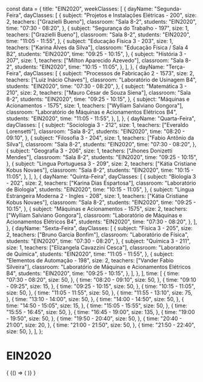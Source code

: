 const data = {
  title: "EIN2020",
  weekClasses: [
    {
      dayName: "Segunda-Feira",
      dayClasses: [
        {
          subject: "Projetos e Instalações Elétricas - 200",
          size: 2,
          teachers: ["Grazielli Bueno"],
          classroom: "Sala 8-2",
          students: "EIN2020",
          time: "07:30 - 08:20",
        },
        {
          subject: "Segurança do Trabalho - 197",
          size: 1,
          teachers: ["Grazielli Bueno"],
          classroom: "Sala 8-2",
          students: "EIN2020",
          time: "11:05 - 11:55",
        },
        {
          subject: "Educação Física 3 - 203",
          size: 1,
          teachers: ["Karina Alves da Silva"],
          classroom: "Educação Física / Sala 4 B2",
          students: "EIN2020",
          time: "09:25 - 10:15",
        },
        {
          subject: "História 3 - 207",
          size: 1,
          teachers: ["Milton Aparecido Azevedo"],
          classroom: "Sala 8-2",
          students: "EIN2020",
          time: "10:15 - 11:05",
        },
      ],
    },
    {
      dayName: "Terça-Feira",
      dayClasses: [
        {
          subject: "Processos de Fabricação 2 - 1573",
          size: 2,
          teachers: ["Luiz Inácio Chaves"],
          classroom: "Laboratório de Usinagem B4",
          students: "EIN2020",
          time: "07:30 - 08:20",
        },
        {
          subject: "Matemática 3 - 210",
          size: 2,
          teachers: ["Mauro César de Souza Siena"],
          classroom: "Sala 8-2",
          students: "EIN2020",
          time: "09:25 - 10:15",
        },
        {
          subject: "Máquinas e Acionamentos - 1575",
          size: 1,
          teachers: ["Wylliam Salviano Gongora"],
          classroom: "Laboratório de Máquinas e Acionamentos Elétricos B4",
          students: "EIN2020",
          time: "11:05 - 11:55",
        },
      ],
    },
    {
      dayName: "Quarta-Feira",
      dayClasses: [
        {
          subject: "Sociologia 3 - 212",
          size: 1,
          teachers: ["Everaldo Lorensetti"],
          classroom: "Sala 8-2",
          students: "EIN2020",
          time: "08:20 - 09:10",
        },
        {
          subject: "Filosofia 3 - 204",
          size: 1,
          teachers: ["Fabio Antônio da Silva"],
          classroom: "Sala 8-2",
          students: "EIN2020",
          time: "07:30 - 08:20",
        },
        {
          subject: "Geografia 3 - 206",
          size: 1,
          teachers: ["Jhones Donizetti Mendes"],
          classroom: "Sala 8-2",
          students: "EIN2020",
          time: "09:25 - 10:15",
        },
        {
          subject: "Lingua Portuguesa 3 - 209",
          size: 2,
          teachers: ["Kátia Cristiane Kobus Novaes"],
          classroom: "Sala 8-2",
          students: "EIN2020",
          time: "10:15 - 11:05",
        },
      ],
    },
    {
      dayName: "Quinta-Feira",
      dayClasses: [
        {
          subject: "Biologia 3 - 202",
          size: 2,
          teachers: ["Karina Dias Espartosa"],
          classroom: "Laboratório de Biologia",
          students: "EIN2020",
          time: "10:15 - 11:05",
        },
        {
          subject: "Lingua Estrangeira Moderna 2 - Ingles - 208",
          size: 1,
          teachers: ["Kátia Cristiane Kobus Novaes"],
          classroom: "Sala 8-2",
          students: "EIN2020",
          time: "09:25 - 10:15",
        },
        {
          subject: "Máquinas e Acionamentos - 1575",
          size: 2,
          teachers: ["Wylliam Salviano Gongora"],
          classroom: "Laboratório de Máquinas e Acionamentos Elétricos B4",
          students: "EIN2020",
          time: "07:30 - 08:20",
        },
      ],
    },
    {
      dayName: "Sexta-Feira",
      dayClasses: [
        {
          subject: "Física 3 - 205",
          size: 2,
          teachers: ["Bruno Garcia Bonfim"],
          classroom: "Laboratório de Física",
          students: "EIN2020",
          time: "07:30 - 08:20",
        },
        {
          subject: "Química 3 - 211",
          size: 1,
          teachers: ["Elizangela Cavazzini Cesca"],
          classroom: "Laboratório de Química",
          students: "EIN2020",
          time: "11:05 - 11:55",
        },
        {
          subject: "Elementos de Automação - 198",
          size: 2,
          teachers: ["Vander Fabio Silveira"],
          classroom: "Laboratório de Máquinas e Acionamentos Elétricos B4",
          students: "EIN2020",
          time: "09:25 - 10:15",
        },
      ],
    },
  ],
  time: [
    {
      time: "07:30 - 08:20",
      size: 50,
    },
    {
      time: "08:20 - 09:10",
      size: 50,
    },
    {
      time: "09:10 - 09:25",
      size: 15,
    },
    {
      time: "09:25 - 10:15",
      size: 50,
    },
    {
      time: "10:15 - 11:05",
      size: 50,
    },
    {
      time: "11:05 - 11:55",
      size: 50,
    },
    {
      time: "11:55 - 13:10",
      size: 75,
    },
    {
      time: "13:10 - 14:00",
      size: 50,
    },
    {
      time: "14:00 - 14:50",
      size: 50,
    },
    {
      time: "14:50 - 15:05",
      size: 15,
    },
    {
      time: "15:05 - 15:55",
      size: 50,
    },
    {
      time: "15:55 - 16:45",
      size: 50,
    },
    {
      time: "16:45 - 19:00",
      size: 135,
    },
    {
      time: "19:00 - 19:50",
      size: 50,
    },
    {
      time: "19:50 - 20:40",
      size: 50,
    },
    {
      time: "20:40 - 21:00",
      size: 20,
    },
    {
      time: "21:00 - 21:50",
      size: 50,
    },
    {
      time: "21:50 - 22:40",
      size: 50,
    },
  ],
};

# EIN2020

<div>
  {
    <BrowserOnly>
      {() => (
        <Grid
          title={data.title}
          weekClasses={data.weekClasses}
          time={data.time}
        />
      )}
    </BrowserOnly>
  }
</div>
